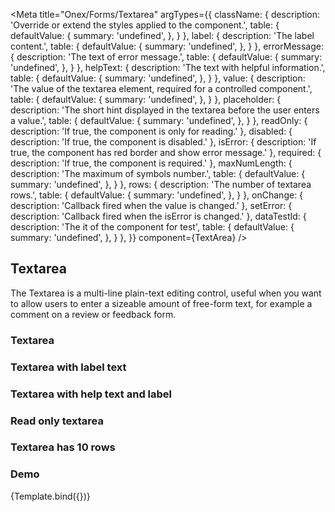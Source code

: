 

<Meta
    title="Onex/Forms/Textarea"
    argTypes={{
        className: {
            description: 'Override or extend the styles applied to the component.',
            table: {
                defaultValue: {
                    summary: 'undefined',
                },
            }
        },
        label: {
            description: 'The label content.',
            table: {
                defaultValue: {
                    summary: 'undefined',
                },
            }
        },
        errorMessage: {
            description: 'The text of error message.',
            table: {
                defaultValue: {
                    summary: 'undefined',
                },
            }
        },
        helpText: {
            description: 'The text with helpful information.',
            table: {
                defaultValue: {
                    summary: 'undefined',
                },
            }
        },
        value: {
            description: 'The value of the textarea element, required for a controlled component.',
            table: {
                defaultValue: {
                    summary: 'undefined',
                },
            }
        },
        placeholder: {
            description: 'The short hint displayed in the textarea before the user enters a value.',
            table: {
                defaultValue: {
                    summary: 'undefined',
                },
            }
        },
        readOnly: {
            description: 'If true, the component is only for reading.'
        },
        disabled: {
            description: 'If true, the component is disabled.'
        },
        isError: {
            description: 'If true, the component has red border and show error message.'
        },
        required: {
            description: 'If true, the component is required.'
        },
        maxNumLength: {
            description: 'The maximum of symbols number.',
            table: {
                defaultValue: {
                    summary: 'undefined',
                },
            }
        },
        rows: {
            description: 'The number of textarea rows.',
            table: {
                defaultValue: {
                    summary: 'undefined',
                },
            }
        },
        onChange: {
            description: 'Callback fired when the value is changed.'
        },
        setError: {
            description: 'Callback fired when the isError is changed.'
        },
        dataTestId: {
            description: 'The it of the component for test',
            table: {
                defaultValue: {
                    summary: 'undefined',
                },
            }
        },
    }}
    component={TextArea}
/>


## Textarea

The Textarea is a multi-line plain-text editing control, useful when you want to allow users to enter a sizeable amount of free-form text, for example a comment on a review or feedback form.

### Textarea

<Canvas>
    <Story id='onex-forms-textarea--default' />
    <Story id='onex-forms-textarea--default-disabled' />
    <Story id='onex-forms-textarea--default-error' />
</Canvas>

### Textarea with label text

<Canvas>
    <Story id='onex-forms-textarea--label' />
    <Story id='onex-forms-textarea--label-disabled' />
    <Story id='onex-forms-textarea--label-error' />
</Canvas>

### Textarea with help text and label

<Canvas>
    <Story id='onex-forms-textarea--label-help-text' />
    <Story id='onex-forms-textarea--label-help-text-disabled' />
    <Story id='onex-forms-textarea--label-help-text-error' />
</Canvas>

### Read only textarea

<Canvas>
    <Story id='onex-forms-textarea--read-only' />
</Canvas>

### Textarea has 10 rows

<Canvas>
    <Story id='onex-forms-textarea--rows' />
</Canvas>

### Demo
<Canvas>
  <Story
    name="Demo"
    args={{
      placeholder: 'Message',
      helpText: 'Help text',
      label: 'Label',
      className: 'custom-textarea',
      dataTestId: 'text-textarea-id',
      value: 'Filled',
    }}>
    {Template.bind({})}
  </Story>
</Canvas>

<ArgsTable story="Demo" />

